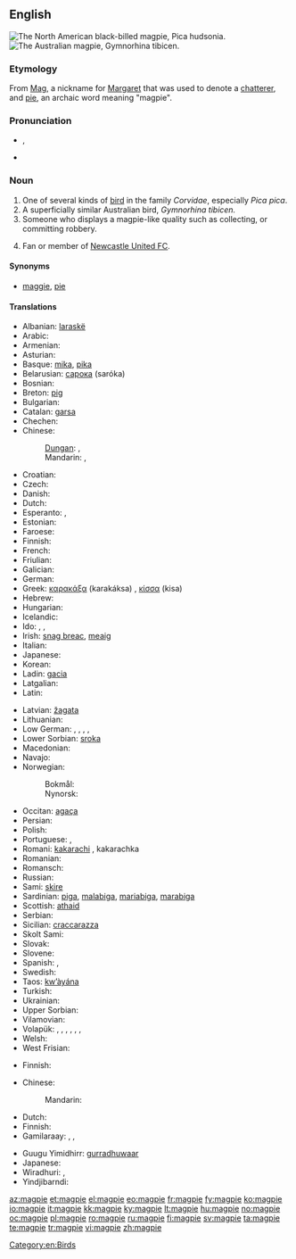 {{also|Magpie}}
==English==
{{wikipedia}}
[[Image:Blackbilledmagpie12.JPG|thumb|The North American black-billed magpie, ''Pica hudsonia.'']]
[[Image:Magpie.jpg|thumb|The Australian magpie, ''Gymnorhina tibicen.'']]

===Etymology===
From [[Mag]], a nickname for [[Margaret]] that was used to denote a [[chatterer]], and [[pie#Etymology_2|pie]], an archaic word meaning "magpie".

===Pronunciation===
* {{IPA|/ˈmæɡˌpaɪ/}}, {{SAMPA|/"m{g%paI/}}
* {{hyphenation|mag|pie}}

===Noun===
{{en-noun}}

# One of several kinds of [[bird]] in the family ''Corvidae'', especially ''Pica pica''.
# A superficially similar Australian bird, ''Gymnorhina tibicen.''
# Someone who displays a magpie-like quality such as collecting, or committing robbery.
# {{slang}} Fan or member of [[w:Newcastle United F.C|Newcastle United FC]].

====Synonyms====
* [[maggie]], [[pie]]

====Translations====
{{trans-top|bird of genus: ''Pica''}}
* Albanian: [[laraskë]]
* Arabic: {{t|ar|عقعق|m|tr=3áq3aq}}
* Armenian: {{t-|hy|կաչաղակ|tr=kačaġak}}
* Asturian: {{t|ast|pega}}
* Basque: [[mika]], [[pika]]
* Belarusian: [[сарока]] (saróka) {{f}}
* Bosnian: {{t-|bs|svraka|f}}
* Breton: [[pig#Breton|pig]]
* Bulgarian: {{t+|bg|сврака|f|tr=svraka}}
* Catalan: [[garsa]]
* Chechen: {{tø|ce|къорзакъиг}}
* Chinese:
*: [[Dungan]]: {{tø|dng|щичё|sc=Cyrl}}, {{tø|dng|җичё|sc=Cyrl}}
*: Mandarin: {{t-|cmn|喜鵲|sc=Hani}}, {{t-|cmn|喜鹊|tr=xǐque|sc=Hani}}
* Croatian: {{t-|hr|svraka|f}}
* Czech: {{t-|cs|straka|f}}
* Danish: {{t-|da|skade|c}}
* Dutch: {{t+|nl|ekster|m}}
* Esperanto: {{t-|eo|pigo}} {{qualifier|♂}},  {{t-|eo|pigino}} {{qualifier|♀}}
* Estonian: {{t-|et|harakas}}
* Faroese: {{t-|fo|skjóra}}
* Finnish: {{t+|fi|harakka}}
* French: {{t+|fr|pie|f}}
* Friulian: {{t|fur|cheche}}
* Galician: {{t-|gl|pega|f|xs=Galician}}
* German: {{t+|de|Elster|f}}
* Greek: [[καρακάξα]] (karakáksa) {{f}}, [[κίσσα]] (kisa) {{f}}
* Hebrew: {{t|he|עקעק|sc=Hebr}}
* Hungarian: {{t+|hu|szarka}}
* Icelandic: {{t+|is|skjór|m}}
* Ido: {{qualifier|♂♀}} {{t+|io|pigo}}, {{qualifier|♂}} {{t-|io|pigulo}}, {{qualifier|♀}} {{t-|io|pigino}}
* Irish: [[snag breac]], [[meaig]]
* Italian: {{t-|it|gazza|f}}
* Japanese: {{t+|ja|鵲|tr=kasasagi}}
* Korean: {{t+|ko|까치|tr=kkachi|sc=Hang}}
* Ladin: [[gacia]] {{f}}
* Latgalian: {{tø|ltg|žogota|m}}
* Latin: {{t-|la|pica|f}}
{{trans-mid}}
* Latvian: [[žagata]]
* Lithuanian: {{t+|lt|šarka|xs=Lithuanian}}
* Low German: {{t+|nds|Heister|m}}, {{t+|nds|Hääkster|m}}, {{t+|nds|Heckster|m}}, {{t+|nds|Heekster|m}}, {{t+|nds|Hester|m}}
* Lower Sorbian: [[sroka]] {{f}}
* Macedonian: {{t|mk|страчка|f|tr=stráčka}}
* Navajo: {{tø|nv|ąąʼąʼii}}
* Norwegian:
*: Bokmål: {{t+|no|skjære|f}}
*: Nynorsk: {{t+|nn|skjor|f}}
* Occitan: [[agaça]] {{f}}
* Persian: {{t-|fa|زاغ|tr=zâgh|xs=Persian}}
* Polish: {{t+|pl|sroka|f}}
* Portuguese: {{t+|pt|gralha|f}}, {{t+|pt|pega|f}}
* Romani: [[kakarachi]] {{m}}, kakarachka {{f}}
* Romanian: {{t+|ro|coțofană|f}}
* Romansch: {{t-|rm|giazla}}
* Russian: {{t+|ru|сорока|f|tr=soróka}}
* Sami: [[skire]]
* Sardinian: [[piga]], [[malabiga]], [[mariabiga]], [[marabiga]]
* Scottish: [[athaid]]
* Serbian: {{t-|sr|сврака|f|tr=svraka|sc=Cyrl}}
* Sicilian: [[craccarazza]] {{f}}
* Skolt Sami: {{tø|sms|soorkõs}}
* Slovak: {{t-|sk|straka|f}}
* Slovene: {{t+|sl|sraka|f}}
* Spanish: {{t+|es|urraca|f}}, {{t|es|picaza|f}}
* Swedish: {{t+|sv|skata}}
* Taos: [[kw’àyána]]
* Turkish: {{t+|tr|saksağan}}
* Ukrainian: {{t-|uk|сорока|tr=soroka|xs=Ukrainian}}
* Upper Sorbian: {{t-|hsb|sroka}}
* Vilamovian: {{tø|wym|ołaoster}}
* Volapük: {{qualifier|♂♀}} {{t|vo|piak}}, {{qualifier|♂}} {{t|vo|hipiak}}, {{qualifier|♀}} {{t|vo|jipiak}}, {{qualifier|♂♀ offspring, young}} {{t|vo|piakül}}, {{qualifier|♂ offspring, young}} {{t|vo|hipiakül}}, {{qualifier|♀ offspring, young}} {{t|vo|jipiakül}}, {{qualifier|older term, ♂♀}} {{t|vo|skadit}}
* Welsh: {{t|cy|pioden}}
* West Frisian: {{t|fy|ekster}}
{{trans-bottom}}

{{trans-top|''Pica pica''}}
* Finnish: {{t|fi|harakka}}
{{trans-mid}}
{{trans-bottom}}

{{trans-top|Australian bird, ''Gymnorhina tibicen''}}
* Chinese:
*: Mandarin: {{t|zh|黑背鍾鵲|tr=hēi bèi zhōng què|sc=Hani}}
* Dutch: {{t|nl|zwartrugfluitvogel|m}}
* Finnish: {{t|fi|isohuiluvaris}}
* Gamilaraay: {{tø|kld|burrugaabu}}, {{tø|kld|galalu}}, {{tø|kld|guluu}}
{{trans-mid}}
* Guugu Yimidhirr: [[gurradhuwaar]]
* Japanese: {{t|ja|カササギフエガラス|tr=kasasagifuegarasu|sc=Jpan}}
* Wiradhuri: {{tø|wrh|booroogong}}, {{tø|wrh|garoogong}}
* Yindjibarndi: {{tø|yij|warndurla}}
{{trans-bottom}}

[[Category:en:Birds]]

[[az:magpie]]
[[et:magpie]]
[[el:magpie]]
[[eo:magpie]]
[[fr:magpie]]
[[fy:magpie]]
[[ko:magpie]]
[[io:magpie]]
[[it:magpie]]
[[kk:magpie]]
[[ky:magpie]]
[[lt:magpie]]
[[hu:magpie]]
[[no:magpie]]
[[oc:magpie]]
[[pl:magpie]]
[[ro:magpie]]
[[ru:magpie]]
[[fi:magpie]]
[[sv:magpie]]
[[ta:magpie]]
[[te:magpie]]
[[tr:magpie]]
[[vi:magpie]]
[[zh:magpie]]